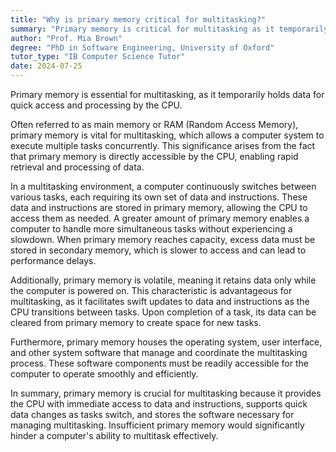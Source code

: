 ```yaml
---
title: "Why is primary memory critical for multitasking?"
summary: "Primary memory is critical for multitasking as it temporarily stores data for immediate access and processing by the CPU."
author: "Prof. Mia Brown"
degree: "PhD in Software Engineering, University of Oxford"
tutor_type: "IB Computer Science Tutor"
date: 2024-07-25
---
```


Primary memory is essential for multitasking, as it temporarily holds data for quick access and processing by the CPU.

Often referred to as main memory or RAM (Random Access Memory), primary memory is vital for multitasking, which allows a computer system to execute multiple tasks concurrently. This significance arises from the fact that primary memory is directly accessible by the CPU, enabling rapid retrieval and processing of data.

In a multitasking environment, a computer continuously switches between various tasks, each requiring its own set of data and instructions. These data and instructions are stored in primary memory, allowing the CPU to access them as needed. A greater amount of primary memory enables a computer to handle more simultaneous tasks without experiencing a slowdown. When primary memory reaches capacity, excess data must be stored in secondary memory, which is slower to access and can lead to performance delays.

Additionally, primary memory is volatile, meaning it retains data only while the computer is powered on. This characteristic is advantageous for multitasking, as it facilitates swift updates to data and instructions as the CPU transitions between tasks. Upon completion of a task, its data can be cleared from primary memory to create space for new tasks.

Furthermore, primary memory houses the operating system, user interface, and other system software that manage and coordinate the multitasking process. These software components must be readily accessible for the computer to operate smoothly and efficiently.

In summary, primary memory is crucial for multitasking because it provides the CPU with immediate access to data and instructions, supports quick data changes as tasks switch, and stores the software necessary for managing multitasking. Insufficient primary memory would significantly hinder a computer's ability to multitask effectively.
    